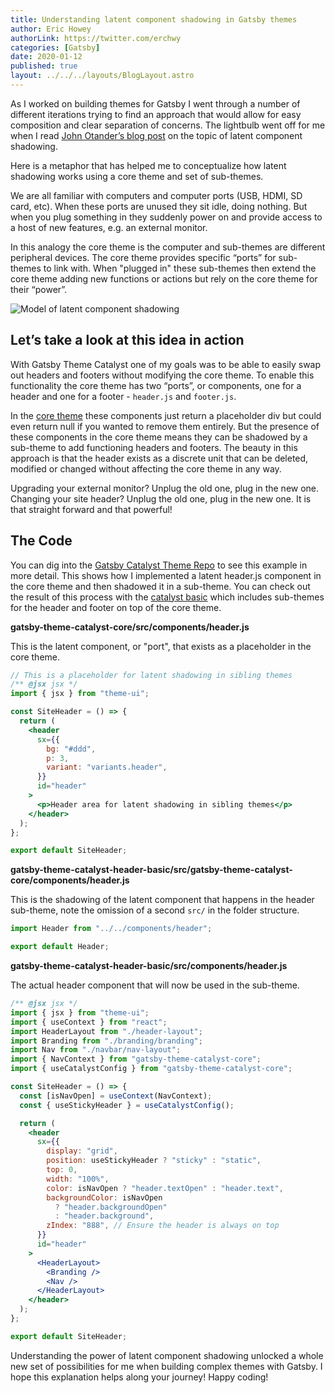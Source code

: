 ```yaml
---
title: Understanding latent component shadowing in Gatsby themes
author: Eric Howey
authorLink: https://twitter.com/erchwy
categories: [Gatsby]
date: 2020-01-12
published: true
layout: ../../../layouts/BlogLayout.astro
---
```


As I worked on building themes for Gatsby I went through a number of different iterations trying to find an approach that would allow for easy composition and clear separation of concerns. The lightbulb went off for me when I read [John Otander’s blog post](https://johno.com/latent-component-shadowing) on the topic of latent component shadowing.

Here is a metaphor that has helped me to conceptualize how latent shadowing works using a core theme and set of sub-themes.

We are all familiar with computers and computer ports (USB, HDMI, SD card, etc). When these ports are unused they sit idle, doing nothing. But when you plug something in they suddenly power on and provide access to a host of new features, e.g. an external monitor.

In this analogy the core theme is the computer and sub-themes are different peripheral devices. The core theme provides specific “ports” for sub-themes to link with. When "plugged in" these sub-themes then extend the core theme adding new functions or actions but rely on the core theme for their “power”.

![Model of latent component shadowing](./model-latent-shadowing.png "Model of latent component shadowing")

## Let’s take a look at this idea in action

With Gatsby Theme Catalyst one of my goals was to be able to easily swap out headers and footers without modifying the core theme. To enable this functionality the core theme has two “ports”, or components, one for a header and one for a footer - `header.js` and `footer.js`.

In the [core theme](https://gatsby-starter-catalyst-core.netlify.com/) these components just return a placeholder div but could even return null if you wanted to remove them entirely. But the presence of these components in the core theme means they can be shadowed by a sub-theme to add functioning headers and footers. The beauty in this approach is that the header exists as a discrete unit that can be deleted, modified or changed without affecting the core theme in any way.

Upgrading your external monitor? Unplug the old one, plug in the new one. Changing your site header? Unplug the old one, plug in the new one. It is that straight forward and that powerful!

## The Code

You can dig into the [Gatsby Catalyst Theme Repo](https://github.com/ehowey/gatsby-theme-catalyst) to see this example in more detail. This shows how I implemented a latent header.js component in the core theme and then shadowed it in a sub-theme. You can check out the result of this process with the [catalyst basic](https://gatsby-starter-catalyst-basic.netlify.com/) which includes sub-themes for the header and footer on top of the core theme.

**gatsby-theme-catalyst-core/src/components/header.js**

This is the latent component, or "port", that exists as a placeholder in the core theme.

```jsx
// This is a placeholder for latent shadowing in sibling themes
/** @jsx jsx */
import { jsx } from "theme-ui";

const SiteHeader = () => {
  return (
    <header
      sx={{
        bg: "#ddd",
        p: 3,
        variant: "variants.header",
      }}
      id="header"
    >
      <p>Header area for latent shadowing in sibling themes</p>
    </header>
  );
};

export default SiteHeader;
```

**gatsby-theme-catalyst-header-basic/src/gatsby-theme-catalyst-core/components/header.js**

This is the shadowing of the latent component that happens in the header sub-theme, note the omission of a second `src/` in the folder structure.

```jsx
import Header from "../../components/header";

export default Header;
```

**gatsby-theme-catalyst-header-basic/src/components/header.js**

The actual header component that will now be used in the sub-theme.

```jsx
/** @jsx jsx */
import { jsx } from "theme-ui";
import { useContext } from "react";
import HeaderLayout from "./header-layout";
import Branding from "./branding/branding";
import Nav from "./navbar/nav-layout";
import { NavContext } from "gatsby-theme-catalyst-core";
import { useCatalystConfig } from "gatsby-theme-catalyst-core";

const SiteHeader = () => {
  const [isNavOpen] = useContext(NavContext);
  const { useStickyHeader } = useCatalystConfig();

  return (
    <header
      sx={{
        display: "grid",
        position: useStickyHeader ? "sticky" : "static",
        top: 0,
        width: "100%",
        color: isNavOpen ? "header.textOpen" : "header.text",
        backgroundColor: isNavOpen
          ? "header.backgroundOpen"
          : "header.background",
        zIndex: "888", // Ensure the header is always on top
      }}
      id="header"
    >
      <HeaderLayout>
        <Branding />
        <Nav />
      </HeaderLayout>
    </header>
  );
};

export default SiteHeader;
```

Understanding the power of latent component shadowing unlocked a whole new set of possibilities for me when building complex themes with Gatsby. I hope this explanation helps along your journey! Happy coding!
